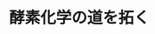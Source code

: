 ﻿---
title: "酵素化学の道を拓く"
category: "理学院"
vol: 73
interviewee: "江口 正"
url: "http://www.chemistry.titech.ac.jp/~eguchi/"
tags: ["人間","化学","生物","合成","反応"]
pdf: "73-4-eguchi.pdf"
career: ""
preface: "化学反応を進める際、触媒として関与しているのが酵素である。人間は昔から、アルコール発酵やイースト発酵など、酵素の力を借りてきた。現在では、酵素は化学プラントで触媒として用いられ、新薬として承認される化合物の合成にも関与して、化学工業になくてはならない存在である。江口研究室では、微生物が合成する化合物がどのように合成されているのか、どのような機能をもつのかを化学の視点から明らかにしようとしている。本稿ではこのような先生の研究の中からいくつかの酵素を紹介する。"
---
